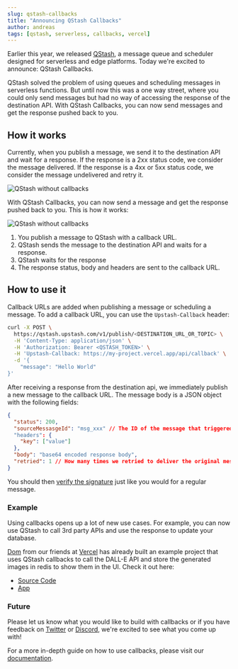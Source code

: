 ```yaml
---
slug: qstash-callbacks
title: "Announcing QStash Callbacks"
author: andreas
tags: [qstash, serverless, callbacks, vercel]
---
```


Earlier this year, we released [QStash](https://upstash.com/qstash), a message queue and scheduler designed for serverless and edge platforms.
Today we're excited to announce: QStash Callbacks.

QStash solved the problem of using queues and scheduling messages in serverless functions. But until now this was a one way street, where you could only send messages but had no way of accessing the response of the destination API.
With QStash Callbacks, you can now send messages and get the response pushed back to you.

## How it works

Currently, when you publish a message, we send it to the destination API and wait for a response. If the response is a 2xx status code, we consider the message delivered. If the response is a 4xx or 5xx status code, we consider the message undelivered and retry it.

![QStash without callbacks](/blog/qstash/callbacks/without-callbacks.png)


With QStash Callbacks, you can now send a message and get the response pushed back to you. This is how it works:

![QStash without callbacks](/blog/qstash/callbacks/with-callbacks.png)

1. You publish a message to QStash with a callback URL.
2. QStash sends the message to the destination API and waits for a response.
3. QStash waits for the response
4. The response status, body and headers are sent to the callback URL.


## How to use it

Callback URLs are added when publishing a message or scheduling a message.
To add a callback URL, you can use the `Upstash-Callback` header:

```bash
curl -X POST \
  https://qstash.upstash.com/v1/publish/<DESTINATION_URL_OR_TOPIC> \
  -H 'Content-Type: application/json' \
  -H 'Authorization: Bearer <QSTASH_TOKEN>' \
  -H 'Upstash-Callback: https://my-project.vercel.app/api/callback' \
  -d '{
    "message": "Hello World"
}'
```

After receiving a response from the destination api, we immediately publish a new message to the callback URL. The message body is a JSON object with the following fields:

```json
{
  "status": 200,
  "sourceMessasgeId": "msg_xxx" // The ID of the message that triggered the callback
  "headers": {
    "key": ["value"]
  },
  "body": "base64 encoded response body",
  "retried": 1 // How many times we retried to deliver the original message
}
```

You should then [verify the signature](https://docs.upstash.com/qstash/howto/signature) just like you would for a regular message.




### Example

Using callbacks opens up a lot of new use cases. For example, you can now use QStash to call 3rd party APIs and use the response to update your database.

[Dom](https://twitter.com/dom__inic) from our friends at [Vercel](https://vercel.com) has already built an example project that uses QStash callbacks to call the DALL-E API and store the generated images in redis to show them in the UI.
Check it out here:
- [Source Code](https://github.com/domeccleston/dalle-2)
- [App](https://dalle-2.vercel.app/)


### Future

Please let us know what you would like to build with callbacks or if you have feedback on [Twitter](https://twitter.com/upstash) or [Discord](https://upstash.com/discord), we're excited to see what you come up with!





For a more in-depth guide on how to use callbacks, please visit our
[documentation](https://docs.upstash.com/qstash/features/callbacks).
